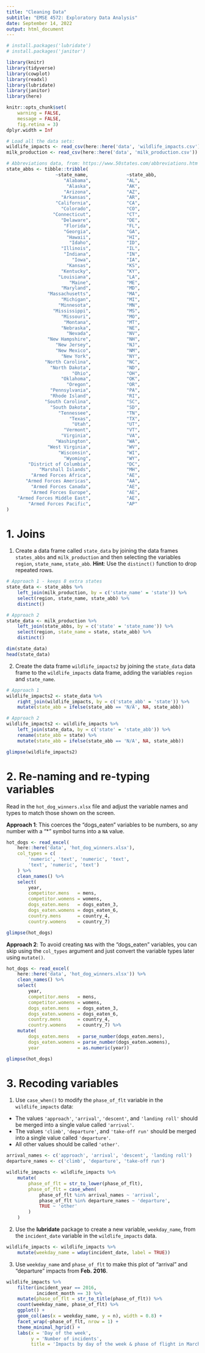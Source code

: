 ```yaml
---
title: "Cleaning Data"
subtitle: "EMSE 4572: Exploratory Data Analysis"
date: September 14, 2022
output: html_document
---
```


```r
# install.packages('lubridate')
# install.packages('janitor')

library(knitr)
library(tidyverse)
library(cowplot)
library(readxl)
library(lubridate)
library(janitor)
library(here)

knitr::opts_chunk$set(
    warning = FALSE,
    message = FALSE,
    fig.retina = 3)
dplyr.width = Inf

# Load all the data sets:
wildlife_impacts <- read_csv(here::here('data', 'wildlife_impacts.csv'))
milk_production <- read_csv(here::here('data', 'milk_production.csv'))

# Abbreviations data, from: https://www.50states.com/abbreviations.htm
state_abbs <- tibble::tribble(
                  ~state_name,              ~state_abb,
                     "Alabama",             "AL",
                      "Alaska",             "AK",
                     "Arizona",             "AZ",
                    "Arkansas",             "AR",
                  "California",             "CA",
                    "Colorado",             "CO",
                 "Connecticut",             "CT",
                    "Delaware",             "DE",
                     "Florida",             "FL",
                     "Georgia",             "GA",
                      "Hawaii",             "HI",
                       "Idaho",             "ID",
                    "Illinois",             "IL",
                     "Indiana",             "IN",
                        "Iowa",             "IA",
                      "Kansas",             "KS",
                    "Kentucky",             "KY",
                   "Louisiana",             "LA",
                       "Maine",             "ME",
                    "Maryland",             "MD",
               "Massachusetts",             "MA",
                    "Michigan",             "MI",
                   "Minnesota",             "MN",
                 "Mississippi",             "MS",
                    "Missouri",             "MO",
                     "Montana",             "MT",
                    "Nebraska",             "NE",
                      "Nevada",             "NV",
               "New Hampshire",             "NH",
                  "New Jersey",             "NJ",
                  "New Mexico",             "NM",
                    "New York",             "NY",
              "North Carolina",             "NC",
                "North Dakota",             "ND",
                        "Ohio",             "OH",
                    "Oklahoma",             "OK",
                      "Oregon",             "OR",
                "Pennsylvania",             "PA",
                "Rhode Island",             "RI",
              "South Carolina",             "SC",
                "South Dakota",             "SD",
                   "Tennessee",             "TN",
                       "Texas",             "TX",
                        "Utah",             "UT",
                     "Vermont",             "VT",
                    "Virginia",             "VA",
                  "Washington",             "WA",
               "West Virginia",             "WV",
                   "Wisconsin",             "WI",
                     "Wyoming",             "WY",
        "District of Columbia",             "DC",
            "Marshall Islands",             "MH",
         "Armed Forces Africa",             "AE",
       "Armed Forces Americas",             "AA",
         "Armed Forces Canada",             "AE",
         "Armed Forces Europe",             "AE",
    "Armed Forces Middle East",             "AE",
        "Armed Forces Pacific",             "AP"
)
```

# 1. Joins

1) Create a data frame called `state_data` by joining the data frames `states_abbs` and `milk_production` and then selecting the variables `region`, `state_name`, `state_abb`. **Hint**: Use the `distinct()` function to drop repeated rows.

```r
# Approach 1 - keeps 8 extra states
state_data <- state_abbs %>%
    left_join(milk_production, by = c('state_name' = 'state')) %>%
    select(region, state_name, state_abb) %>%
    distinct()

# Approach 2
state_data <- milk_production %>%
    left_join(state_abbs, by = c('state' = 'state_name')) %>%
    select(region, state_name = state, state_abb) %>%
    distinct()

dim(state_data)
head(state_data)
```

2) Create the data frame `wildlife_impacts2` by joining the `state_data` data frame to the `wildlife_impacts` data frame, adding the variables `region` and `state_name`.

```r
# Approach 1
wildlife_impacts2 <- state_data %>%
    right_join(wildlife_impacts, by = c('state_abb' = 'state')) %>%
    mutate(state_abb = ifelse(state_abb == 'N/A', NA, state_abb))

# Approach 2
wildlife_impacts2 <- wildlife_impacts %>%
    left_join(state_data, by = c('state' = 'state_abb')) %>%
    rename(state_abb = state) %>%
    mutate(state_abb = ifelse(state_abb == 'N/A', NA, state_abb))

glimpse(wildlife_impacts2)
```

# 2. Re-naming and re-typing variables

Read in the `hot_dog_winners.xlsx` file and adjust the variable names and types to match those shown on the screen.

**Approach 1**: This coerces the "dogs_eaten" variables to be numbers, so any number with a "*" symbol turns into a `NA` value.

```r
hot_dogs <- read_excel(
    here::here('data', 'hot_dog_winners.xlsx'),
    col_types = c(
        'numeric', 'text', 'numeric', 'text',
        'text', 'numeric', 'text')
    ) %>%
    clean_names() %>%
    select(
        year,
        competitor.mens   = mens,
        competitor.womens = womens,
        dogs_eaten.mens   = dogs_eaten_3,
        dogs_eaten.womens = dogs_eaten_6,
        country.mens      = country_4,
        country.womens    = country_7)

glimpse(hot_dogs)
```

**Approach 2**: To avoid creating `NA`s with the "dogs_eaten" variables, you can skip using the `col_types` argument and just convert the variable types later using `mutate()`.

```r
hot_dogs <- read_excel(
    here::here('data', 'hot_dog_winners.xlsx')) %>%
    clean_names() %>%
    select(
        year,
        competitor.mens   = mens,
        competitor.womens = womens,
        dogs_eaten.mens   = dogs_eaten_3,
        dogs_eaten.womens = dogs_eaten_6,
        country.mens      = country_4,
        country.womens    = country_7) %>%
    mutate(
        dogs_eaten.mens   = parse_number(dogs_eaten.mens),
        dogs_eaten.womens = parse_number(dogs_eaten.womens),
        year              = as.numeric(year))

glimpse(hot_dogs)
```

# 3. Recoding variables

1) Use `case_when()` to modify the `phase_of_flt` variable in the `wildlife_impacts` data:

- The values `'approach'`, `'arrival'`, `'descent'`, and `'landing roll'` should be merged into a single value called `'arrival'`.
- The values `'climb'`, `'departure'`,  and `'take-off run'` should be merged into a single value called `'departure'`.
- All other values should be called `'other'`.

```r
arrival_names <- c('approach', 'arrival', 'descent', 'landing roll')
departure_names <- c('climb', 'departure', 'take-off run')

wildlife_impacts <- wildlife_impacts %>%
    mutate(
        phase_of_flt = str_to_lower(phase_of_flt),
        phase_of_flt = case_when(
            phase_of_flt %in% arrival_names ~ 'arrival',
            phase_of_flt %in% departure_names ~ 'departure',
            TRUE ~ 'other'
        )
    )
```

2) Use the **lubridate** package to create a new variable, `weekday_name`, from the `incident_date` variable in the `wildlife_impacts` data.

```r
wildlife_impacts <- wildlife_impacts %>%
    mutate(weekday_name = wday(incident_date, label = TRUE))
```

3) Use `weekday_name` and `phase_of_flt` to make this plot of "arrival" and "departure" impacts from **Feb. 2016**.

```r
wildlife_impacts %>%
    filter(incident_year == 2016,
           incident_month == 3) %>%
    mutate(phase_of_flt = str_to_title(phase_of_flt)) %>%
    count(weekday_name, phase_of_flt) %>%
    ggplot() +
    geom_col(aes(x = weekday_name, y = n), width = 0.8) +
    facet_wrap(~phase_of_flt, nrow = 1) +
    theme_minimal_hgrid() +
    labs(x = 'Day of the week',
         y = 'Number of incidents',
         title = 'Impacts by day of the week & phase of flight in March, 2016')
```
